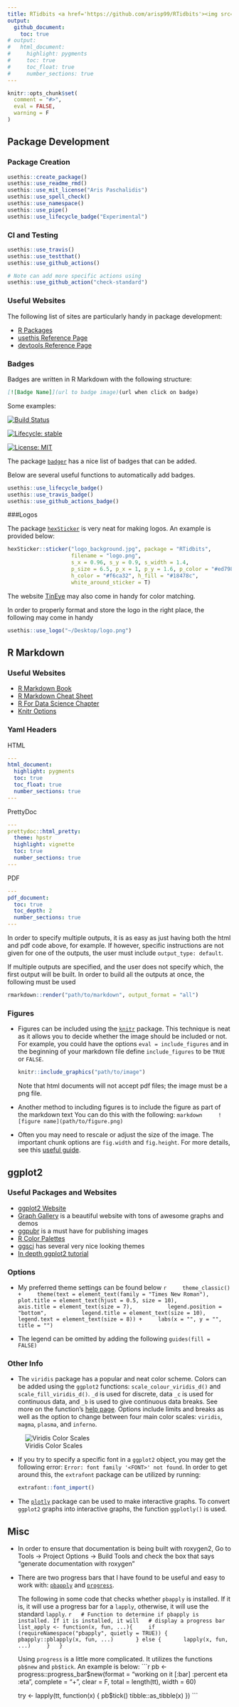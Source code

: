 ```yaml
---
title: RTidbits <a href='https://github.com/arisp99/RTidbits'><img src='logo.png' align="right" height="139" /></a>
output:
  github_document:
    toc: true
# output:
#   html_document:
#     highlight: pygments
#     toc: true
#     toc_float: true
#     number_sections: true
---
```


<!-- Code for Website -->
<!-- ```{r, echo = F} -->
<!-- htmltools::img(src = knitr::image_uri("logo.png"),  -->
<!--                alt = 'logo',  -->
<!--                style = 'position:absolute; top:0; right:0; height:130px; padding:10px;') -->
<!-- ``` -->
               
```r
knitr::opts_chunk$set(
  comment = "#>",
  eval = FALSE,
  warning = F
)
```

## Package Development

### Package Creation
```r
usethis::create_package()
usethis::use_readme_rmd()
usethis::use_mit_license("Aris Paschalidis")
usethis::use_spell_check()
usethis::use_namespace()
usethis::use_pipe()
usethis::use_lifecycle_badge("Experimental")
```

### CI and Testing
```r
usethis::use_travis()
usethis::use_testthat()
usethis::use_github_actions()

# Note can add more specific actions using
usethis::use_github_action("check-standard")
```

### Useful Websites

The following list of sites are particularly handy in package development:

* [R Packages](http://r-pkgs.had.co.nz/)
* [usethis Reference Page](https://usethis.r-lib.org/reference/index.html)
* [devtools Reference Page](https://devtools.r-lib.org/reference/index.html)

### Badges

Badges are written in R Markdown with the following structure:

```markdown
[![Badge Name]](url to badge image)(url when click on badge)
```

Some examples:

[![Build Status](https://travis-ci.com/arisp99/CAvaccines.svg?branch=master)](https://travis-ci.com/arisp99/CAvaccines)

<!-- [![R build status](https://github.com/OJWatson/coiaf/workflows/R-CMD-check/badge.svg)](https://github.com/OJWatson/coiaf/actions) -->

[![Lifecycle: stable](https://img.shields.io/badge/lifecycle-stable-brightgreen.svg)](https://www.tidyverse.org/lifecycle/#stable)

[![License: MIT](https://img.shields.io/badge/License-MIT-yellow.svg)](https://opensource.org/licenses/MIT)

The package [`badger`](https://github.com/GuangchuangYu/badger) has a nice list
of badges that can be added.

Below are several useful functions to automatically add badges.
```r
usethis::use_lifecycle_badge()
usethis::use_travis_badge()
usethis::use_github_actions_badge()
```

###Logos

The package [`hexSticker`](https://github.com/GuangchuangYu/hexSticker) is very
neat for making logos. An example is provided below:
```r
hexSticker::sticker("logo_background.jpg", package = "RTidbits", 
                    filename = "logo.png", 
                    s_x = 0.96, s_y = 0.9, s_width = 1.4,
                    p_size = 6.5, p_x = 1, p_y = 1.6, p_color = "#ed7980",
                    h_color = "#f6ca32", h_fill = "#18478c", 
                    white_around_sticker = T)
```

The website [TinEye](https://labs.tineye.com/color/) may also come in handy for
color matching.

In order to properly format and store the logo in the right place, the following
may come in handy
```r
usethis::use_logo("~/Desktop/logo.png")
```

## R Markdown

### Useful Websites

* [R Markdown Book](https://bookdown.org/yihui/rmarkdown/)
* [R Markdown Cheat Sheet](https://rstudio.com/wp-content/uploads/2015/02/rmarkdown-cheatsheet.pdf)
* [R For Data Science Chapter](https://r4ds.had.co.nz/r-markdown.html#introduction-18)
* [Knitr Options](https://yihui.org/knitr/options/)

### Yaml Headers

HTML
```yaml
---
html_document:
  highlight: pygments
  toc: true
  toc_float: true
  number_sections: true
---
```

PrettyDoc
```yaml
---
prettydoc::html_pretty:
  theme: hpstr
  highlight: vignette
  toc: true
  number_sections: true
---
```

PDF
```yaml
---
pdf_document:
  toc: true
  toc_depth: 2
  number_sections: true
---
```

In order to specify multiple outputs, it is as easy as just having both the
html and pdf code above, for example. If however, specific instructions are not
given for one of the outputs, the user must include `output_type: default`.

If multiple outputs are specified, and the user does not specify which, the
first output will be built. In order to build all the outputs at once, the
following must be used

```r
rmarkdown::render("path/to/markdown", output_format = "all")
```

### Figures
 * Figures can be included using the [`knitr`](https://yihui.org/knitr/) 
 package. This technique is neat as it allows you to decide whether the image
 should be included or not. For example, you could have the options 
 `eval = include_figures` and in the beginning of your markdown file 
 define `include_figures` to be `TRUE` or `FALSE`.

    ```r
    knitr::include_graphics("path/to/image")
    ``` 
    Note that html documents will not accept pdf files; the image must be a png 
    file. 
  
  * Another method to including figures is to include the figure as part of the
  markdown text You can do this with the following:
    ```markdown
    ![figure name](path/to/figure.png)
    ```
  
  * Often you may need to rescale or adjust the size of the image. The important
  chunk options are `fig.width` and `fig.height`. For more details, see this
  [useful guide](http://zevross.com/blog/2017/06/19/tips-and-tricks-for-working-with-images-and-figures-in-r-markdown-documents/).

## ggplot2

### Useful Packages and Websites

* [ggplot2 Website](https://ggplot2.tidyverse.org/)
* [Graph Gallery](https://www.r-graph-gallery.com/index.html) is a beautiful 
website with tons of awesome graphs and demos
* [ggpubr](https://github.com/kassambara/ggpubr) is a must have for publishing
images
* [R Color Palettes](https://www.datanovia.com/en/blog/top-r-color-palettes-to-know-for-great-data-visualization/)
* [ggsci](https://github.com/nanxstats/ggsci) has several very nice looking
themes
* [In depth ggplot2 tutorial](http://r-statistics.co/ggplot2-Tutorial-With-R.html)

### Options
* My preferred theme settings can be found below
    ```r
    theme_classic() +
    theme(text = element_text(family = "Times New Roman"),
          plot.title = element_text(hjust = 0.5, size = 10),
          axis.title = element_text(size = 7),
          legend.position = "bottom",
          legend.title = element_text(size = 10),
          legend.text = element_text(size = 8)) +
    labs(x = "", y = "", title = "")
    ```

* The legend can be omitted by adding the following `guides(fill = FALSE)`

### Other Info

* The `viridis` package has a popular and neat color scheme. Colors can be added
using the `ggplot2` functions: `scale_colour_viridis_d()` and 
`scale_fill_viridis_d()`. `_d` is used for discrete, data `_c` is used for
continuous data, and `_b` is used to give continuous data breaks. See more on
the function's [help page](https://ggplot2.tidyverse.org/reference/scale_viridis.html).
Options include limits and breaks as well as the option to change between four 
main color scales: `viridis`, `magma`, `plasma`, and `inferno`.

![Viridis Color Scales](figures/viridis_color_scales.png)

* If you try to specify a specific font in a `ggplot2` object, you may get the
following error: `Error: font family '<FONT>' not found`. In order to 
get around this, the `extrafont` package can be utilized by running:

    ```r
    extrafont::font_import()
    ```

* The [`plotly`](https://plotly.com/r/) package can be used to make interactive 
graphs. To convert `ggplot2` graphs into interactive graphs, the function
`ggplotly()` is used.

## Misc

* In order to ensure that documentation is being built with roxygen2,
Go to Tools -> Project Options -> Build Tools and check the box that says 
"generate documentation with roxygen"

* There are two progress bars that I have found to be useful and
easy to work with: [`pbapply`](https://github.com/psolymos/pbapply) and
[`progress`](https://github.com/r-lib/progress). 

  The following in some code that checks whether `pbapply` is installed. If it is,
it will use a progress bar for a `lapply`, otherwise, it will use the standard
`lapply`.
    ```r
    # Function to determine if pbapply is installed. If it is installed, it will
    # display a progress bar
    list_apply <- function(x, fun, ...){
      if (requireNamespace("pbapply", quietly = TRUE)) {
        pbapply::pblapply(x, fun, ...)
        } else {
        lapply(x, fun, ...)
      }
    }
    ```
  
  Using `progress` is a little more complicated. It utilizes the functions 
  `pb$new` and `pb$tick`. An example is below:
    ```r
    pb <- progress::progress_bar$new(format = "working on it [:bar] :percent eta :eta",
                                     complete = "+", clear = F, 
                                     total = length(tt), width = 60)
  
    try <- lapply(tt, function(x) {
      pb$tick()
      tibble::as_tibble(x)
      })
    ```



